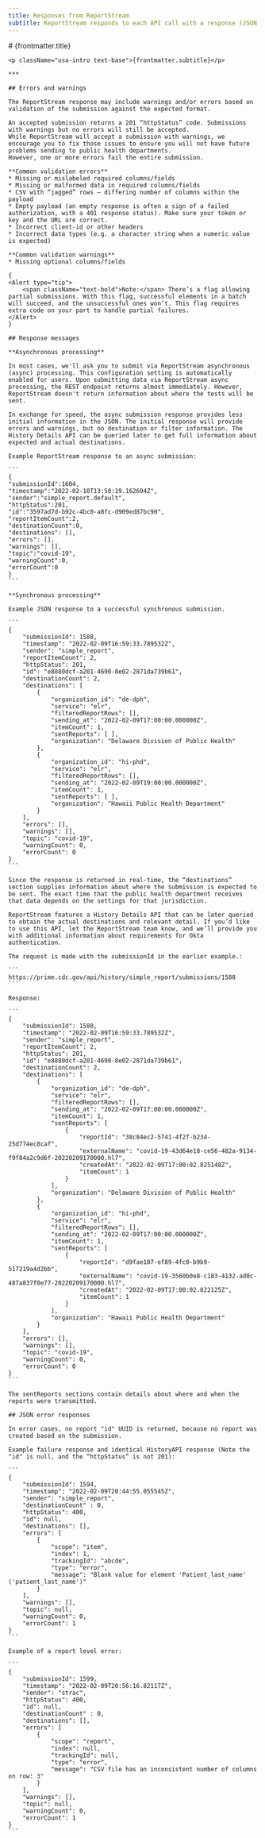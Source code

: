 ```yaml
---
title: Responses from ReportStream
subtitle: ReportStream responds to each API call with a response (JSON formatted) about the disposition of your data.
---
```


<LayoutSidenav>
    <Sidenav />
</LayoutSidenav>

<LayoutMain>
    # {frontmatter.title}

    <p className="usa-intro text-base">{frontmatter.subtitle}</p>

    ***

    ## Errors and warnings

    The ReportStream response may include warnings and/or errors based on validation of the submission against the expected format.

    An accepted submission returns a 201 “httpStatus” code. Submissions with warnings but no errors will still be accepted. 
    While ReportStream will accept a submission with warnings, we encourage you to fix those issues to ensure you will not have future problems sending to public health departments. 
    However, one or more errors fail the entire submission.

    **Common validation errors**
    * Missing or mislabeled required columns/fields
    * Missing or malformed data in required columns/fields
    * CSV with “jagged” rows — differing number of columns within the payload
    * Empty payload (an empty response is often a sign of a failed authorization, with a 401 response status). Make sure your token or key and the URL are correct.
    * Incorrect client-id or other headers
    * Incorrect data types (e.g. a character string when a numeric value is expected)

    **Common validation warnings**
    * Missing optional columns/fields

    {
    <Alert type="tip">
        <span className="text-bold">Note:</span> There’s a flag allowing partial submissions. With this flag, successful elements in a batch will succeed, and the unsuccessful ones won’t. This flag requires extra code on your part to handle partial failures.
    </Alert>
    }

    ## Response messages

    **Asynchronous processing**

    In most cases, we'll ask you to submit via ReportStream asynchronous (async) processing. This configuration setting is automatically enabled for users. Upon submitting data via ReportStream async processing, the REST endpoint returns almost immediately. However, ReportStream doesn't return information about where the tests will be sent.

    In exchange for speed, the async submission response provides less initial information in the JSON. The initial response will provide errors and warnings, but no destination or filter information. The History Details API can be queried later to get full information about expected and actual destinations.

    Example ReportStream response to an async submission:

    ```
    {
    "submissionId":1604,
    "timestamp":"2022-02-10T13:50:19.162694Z",
    "sender":"simple_report.default",
    "httpStatus":201,
    "id":"3597ad7d-b92c-4bc0-a8fc-d909ed87bc90",
    "reportItemCount":2,
    "destinationCount":0,
    "destinations": [],
    "errors": [],
    "warnings": [],
    "topic":"covid-19",
    "warningCount":0,
    "errorCount":0
    }
    ```

    **Synchronous processing**

    Example JSON response to a successful synchronous submission.

    ```
    {
        "submissionId": 1588,
        "timestamp": "2022-02-09T16:59:33.789532Z",
        "sender": "simple_report",
        "reportItemCount": 2,
        "httpStatus": 201,
        "id": "e8880dcf-a201-4690-8e02-2871da739b61",
        "destinationCount": 2,
        "destinations": [
            {
                "organization_id": "de-dph",
                "service": "elr",
                "filteredReportRows": [],
                "sending_at": "2022-02-09T17:00:00.000000Z",
                "itemCount": 1,
                "sentReports": [ ],
                "organization": "Delaware Division of Public Health"
            },
            {
                "organization_id": "hi-phd",
                "service": "elr",
                "filteredReportRows": [],
                "sending_at": "2022-02-09T19:00:00.000000Z",
                "itemCount": 1,
                "sentReports": [ ],
                "organization": "Hawaii Public Health Department"
            }
        ],
        "errors": [],
        "warnings": [],
        "topic": "covid-19",
        "warningCount": 0,
        "errorCount": 0
    }
    ```

    Since the response is returned in real-time, the “destinations” section supplies information about where the submission is expected to be sent. The exact time that the public health department receives that data depends on the settings for that jurisdiction.

    ReportStream features a History Details API that can be later queried to obtain the actual destinations and relevant detail. If you’d like to use this API, let the ReportStream team know, and we’ll provide you with additional information about requirements for Okta authentication.

    The request is made with the submissionId in the earlier example.:

    ```
    https://prime.cdc.gov/api/history/simple_report/submissions/1588
    ```

    Response:

    ```
    {
        "submissionId": 1588,
        "timestamp": "2022-02-09T16:59:33.789532Z",
        "sender": "simple_report",
        "reportItemCount": 2,
        "httpStatus": 201,
        "id": "e8880dcf-a201-4690-8e02-2871da739b61",
        "destinationCount": 2,
        "destinations": [
            {
                "organization_id": "de-dph",
                "service": "elr",
                "filteredReportRows": [],
                "sending_at": "2022-02-09T17:00:00.000000Z",
                "itemCount": 1,
                "sentReports": [
                    {
                        "reportId": "38c84ec2-5741-4f2f-b234-25d774ec8caf",
                        "externalName": "covid-19-43d64e18-ce56-482a-9134-f9f84a2c9d6f-20220209170000.hl7",
                        "createdAt": "2022-02-09T17:00:02.825148Z",
                        "itemCount": 1
                    }
                ],
                "organization": "Delaware Division of Public Health"
            },
            {
                "organization_id": "hi-phd",
                "service": "elr",
                "filteredReportRows": [],
                "sending_at": "2022-02-09T17:00:00.000000Z",
                "itemCount": 1,
                "sentReports": [
                    {
                        "reportId": "d9fae107-ef89-4fc0-b9b9-517219a4d2bb",
                        "externalName": "covid-19-3560b0e8-c183-4132-ad0c-487a837f0e77-20220209170000.hl7",
                        "createdAt": "2022-02-09T17:00:02.822125Z",
                        "itemCount": 1
                    }
                ],
                "organization": "Hawaii Public Health Department"
            }
        ],
        "errors": [],
        "warnings": [],
        "topic": "covid-19",
        "warningCount": 0,
        "errorCount": 0
    }
    ```

    The sentReports sections contain details about where and when the reports were transmitted.

    ## JSON error responses

    In error cases, no report "id" UUID is returned, because no report was created based on the submission.

    Example failure response and identical HistoryAPI response (Note the "id" is null, and the “httpStatus” is not 201):

    ```
    {
        "submissionId": 1594,
        "timestamp": "2022-02-09T20:44:55.055545Z",
        "sender": "simple_report",
        "destinationCount" : 0,
        "httpStatus": 400,
        "id": null,
        "destinations": [],
        "errors": [
            {
                "scope": "item",
                "index": 1,
                "trackingId": "abcde",
                "type": "error",
                "message": "Blank value for element 'Patient_last_name' ('patient_last_name')"
            }
        ],
        "warnings": [],
        "topic": null,
        "warningCount": 0,
        "errorCount": 1
    }
    ```

    Example of a report level error:

    ```
    {
        "submissionId": 1599,
        "timestamp": "2022-02-09T20:56:16.82117Z",
        "sender": "strac",
        "httpStatus": 400,
        "id": null,
        "destinationCount" : 0,
        "destinations": [],
        "errors": [
            {
                "scope": "report",
                "index": null,
                "trackingId": null,
                "type": "error",
                "message": "CSV file has an inconsistent number of columns on row: 3"
            }
        ],
        "warnings": [],
        "topic": null,
        "warningCount": 0,
        "errorCount": 1
    }
    ```
</LayoutMain>